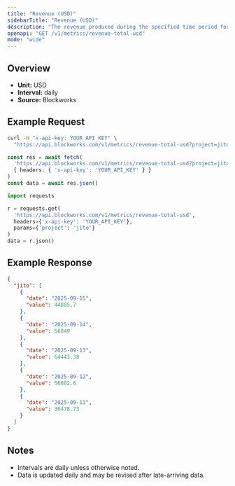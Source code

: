 ```yaml
---
title: "Revenue (USD)"
sidebarTitle: "Revenue (USD)"
description: "The revenue produced during the specified time period for given project."
openapi: "GET /v1/metrics/revenue-total-usd"
mode: "wide"
---
```


## Overview

- **Unit:** USD
- **Interval:** daily
- **Source:** Blockworks

## Example Request

<CodeGroup>

```bash cURL
curl -H "x-api-key: YOUR_API_KEY" \
  "https://api.blockworks.com/v1/metrics/revenue-total-usd?project=jito"
```

```typescript TypeScript
const res = await fetch(
  'https://api.blockworks.com/v1/metrics/revenue-total-usd?project=jito',
  { headers: { 'x-api-key': 'YOUR_API_KEY' } }
)
const data = await res.json()
```

```python Python
import requests

r = requests.get(
  'https://api.blockworks.com/v1/metrics/revenue-total-usd',
  headers={'x-api-key': 'YOUR_API_KEY'},
  params={'project': 'jito'}
)
data = r.json()
```

</CodeGroup>

## Example Response

```json
{
  "jito": [
    {
      "date": "2025-09-15",
      "value": 44805.7
    },
    {
      "date": "2025-09-14",
      "value": 56849
    },
    {
      "date": "2025-09-13",
      "value": 64443.38
    },
    {
      "date": "2025-09-12",
      "value": 56802.6
    },
    {
      "date": "2025-09-11",
      "value": 36478.73
    }
  ]
}
```

## Notes
- Intervals are daily unless otherwise noted.
- Data is updated daily and may be revised after late-arriving data.